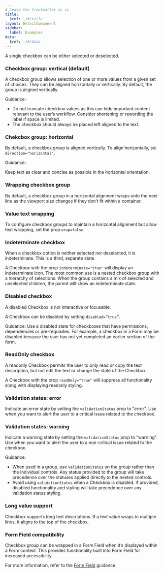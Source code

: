 ```yaml
---
# Leave the frontmatter as is
title:
  $ref: ./#/title
layout: DetailComponent
sidebar:
  label: Examples
data:
  $ref: ./#/data
---
```


<LivePreviewControls>
<LivePreview componentName="checkbox" exampleName="Default">

A single checkbox can be either selected or deselected.

</LivePreview>

<LivePreview componentName="checkbox" exampleName="VerticalGroup" >

### Checkbox group: vertical (default)

A checkbox group allows selection of one or more values from a given set of choices. They can be aligned horizontally or vertically. By default, the group is aligned vertically.

Guidance:

- Do not truncate checkbox values as this can hide important content relevant to the user’s workflow. Consider shortening or rewording the label if space is limited.
- The checkbox should always be placed left aligned to the text.

</LivePreview>

<LivePreview componentName="checkbox" exampleName="HorizontalGroup" >

### Chekcbox group: horizontal

By default, a checkbox group is aligned vertically. To align horizontally, set `direction="horizontal"`.

Guidance:

Keep text as clear and concise as possible in the horizontal orientation.

</LivePreview>

<LivePreview componentName="checkbox" exampleName="WrapGroup" >

### Wrapping checkbox group

By default, a checkbox group in a horizontal alignment wraps onto the next line as the viewport size changes if they don’t fit within a container.

</LivePreview>

<LivePreview componentName="checkbox" exampleName="NoWrapGroup" >

### Value text wrapping

To configure checkbox groups to maintain a horizontal alignment but allow text wrapping, set the prop `wrap=false`.

</LivePreview>

<LivePreview componentName="checkbox" exampleName="Indeterminate" >

### Indeterminate checkbox

When a checkbox option is neither selected nor deselected, it is indeterminate. This is a third, separate state.

A Checkbox with the prop `indeterminate="true"` will display an indeterminate icon. The most common use is a nested checkbox group with a hierarchy of selections. When the group contains a mix of selected and unselected children, the parent will show an indeterminate state.

</LivePreview>

<LivePreview componentName="checkbox" exampleName="Disabled">

### Disabled checkbox

A disabled Checkbox is not interactive or focusable.

A Checkbox can be disabled by setting `disabled=”true”`.

Guidance:
Use a disabled state for checkboxes that have permissions, dependencies or pre-requisites. For example, a checkbox in a Form may be disabled because the user has not yet completed an earlier section of the form.

</LivePreview>

<LivePreview componentName="checkbox" exampleName="Readonly">

### ReadOnly checkbox

A readonly Checkbox permits the user to only read or copy the text description, but not edit the text or change the state of the Checkbox.

A Checkbox with the prop `readOnly="true"` will suppress all functionality along with displaying readonly styling.

</LivePreview>

<LivePreview componentName="checkbox" exampleName="Error">

### Validation states: error

Indicate an error state by setting the `validationStatus` prop to "error". Use when you want to alert the user to a critical issue related to the checkbox.

</LivePreview>

<LivePreview componentName="checkbox" exampleName="Warning">

### Validation states: warning

Indicate a warning state by setting the `validationStatus` prop to "warning". Use when you want to alert the user to a non-critical issue related to the checkbox.

Guidance:

- When used in a group, use `validationStatus` on the group rather than the individual controls. Any status provided to the group will take precedence over the statuses applied directly to the nested controls.
- Avoid using `validationStatus` when a Checkbox is disabled. If provided, disabled functionality and styling will take precedence over any validation status styling.

</LivePreview>

<LivePreview componentName="checkbox" exampleName="LongTextGroup">

### Long value support

Checkbox supports long text descriptions. If a text value wraps to multiple lines, it aligns to the top of the checkbox.

</LivePreview>

<LivePreview componentName="checkbox" exampleName="WithFormField" >

### Form Field compatibility

Checkbox group can be wrapped in a Form Field when it’s displayed within a Form context. This provides functionality built into Form Field for increased accessibility.

For more information, refer to the [Form Field](https://www.saltdesignsystem.com/salt/patterns/forms) guidance.

</LivePreview>
</LivePreviewControls>
